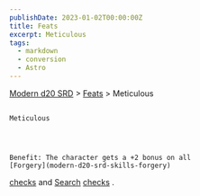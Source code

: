 ```yaml
---
publishDate: 2023-01-02T00:00:00Z
title: Feats
excerpt: Meticulous
tags:
  - markdown
  - conversion
  - Astro
---
```


[Modern d20 SRD](/#modernD20) >
[Feats](modern-d20-srd-feats-index) > Meticulous

##

    Meticulous




    Benefit: The character gets a +2 bonus on all
    [Forgery](modern-d20-srd-skills-forgery)

[checks](modern-d20-srd-skills-skill-basics-php#skill-check-index)
and
[Search](modern-d20-srd-skills-search)
[checks](modern-d20-srd-skills-skill-basics-php#skill-check-index)
.
